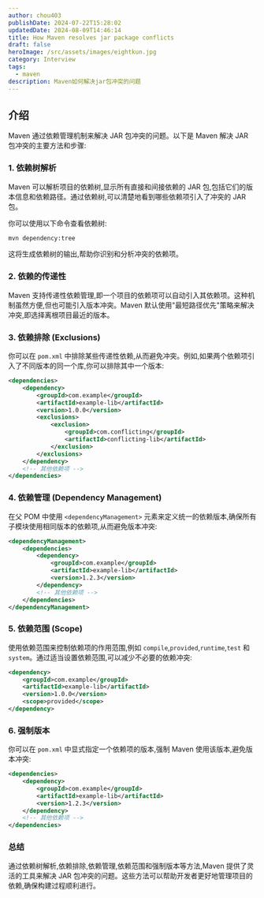 ```yaml
---
author: chou403
publishDate: 2024-07-22T15:28:02
updatedDate: 2024-08-09T14:46:14
title: How Maven resolves jar package conflicts
draft: false
heroImage: /src/assets/images/eightkun.jpg
category: Interview
tags:
  - maven
description: Maven如何解决jar包冲突的问题
---
```


## 介绍

Maven 通过依赖管理机制来解决 JAR 包冲突的问题。以下是 Maven 解决 JAR 包冲突的主要方法和步骤:

### 1. **依赖树解析**

Maven 可以解析项目的依赖树,显示所有直接和间接依赖的 JAR 包,包括它们的版本信息和依赖路径。通过依赖树,可以清楚地看到哪些依赖项引入了冲突的 JAR 包。

你可以使用以下命令查看依赖树:

```sh
mvn dependency:tree
```

这将生成依赖树的输出,帮助你识别和分析冲突的依赖项。

### 2. **依赖的传递性**

Maven 支持传递性依赖管理,即一个项目的依赖项可以自动引入其依赖项。这种机制虽然方便,但也可能引入版本冲突。Maven 默认使用"最短路径优先"策略来解决冲突,即选择离根项目最近的版本。

### 3. **依赖排除 (Exclusions)**

你可以在 `pom.xml` 中排除某些传递性依赖,从而避免冲突。例如,如果两个依赖项引入了不同版本的同一个库,你可以排除其中一个版本:

```xml
<dependencies>
    <dependency>
        <groupId>com.example</groupId>
        <artifactId>example-lib</artifactId>
        <version>1.0.0</version>
        <exclusions>
            <exclusion>
                <groupId>com.conflicting</groupId>
                <artifactId>conflicting-lib</artifactId>
            </exclusion>
        </exclusions>
    </dependency>
    <!-- 其他依赖项 -->
</dependencies>
```

### 4. **依赖管理 (Dependency Management)**

在父 POM 中使用 `<dependencyManagement>` 元素来定义统一的依赖版本,确保所有子模块使用相同版本的依赖项,从而避免版本冲突:

```xml
<dependencyManagement>
    <dependencies>
        <dependency>
            <groupId>com.example</groupId>
            <artifactId>example-lib</artifactId>
            <version>1.2.3</version>
        </dependency>
        <!-- 其他依赖项 -->
    </dependencies>
</dependencyManagement>
```

### 5. **依赖范围 (Scope)**

使用依赖范围来控制依赖项的作用范围,例如 `compile`,`provided`,`runtime`,`test` 和 `system`。通过适当设置依赖范围,可以减少不必要的依赖冲突:

```xml
<dependency>
    <groupId>com.example</groupId>
    <artifactId>example-lib</artifactId>
    <version>1.0.0</version>
    <scope>provided</scope>
</dependency>
```

### 6. **强制版本**

你可以在 `pom.xml` 中显式指定一个依赖项的版本,强制 Maven 使用该版本,避免版本冲突:

```xml
<dependencies>
    <dependency>
        <groupId>com.example</groupId>
        <artifactId>example-lib</artifactId>
        <version>1.2.3</version>
    </dependency>
    <!-- 其他依赖项 -->
</dependencies>
```

### 总结

通过依赖树解析,依赖排除,依赖管理,依赖范围和强制版本等方法,Maven 提供了灵活的工具来解决 JAR 包冲突的问题。这些方法可以帮助开发者更好地管理项目的依赖,确保构建过程顺利进行。
